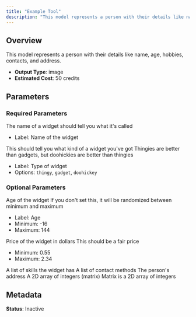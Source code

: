 ```yaml
---
title: "Example Tool"
description: "This model represents a person with their details like name, age, hobbies, contacts, and address."
---
```


## Overview

This model represents a person with their details like name, age, hobbies, contacts, and address.

- **Output Type**: image
- **Estimated Cost**: 50 credits

## Parameters

### Required Parameters

<ParamField body="name" type="string" required>
  The name of a widget should tell you what it's called

  - Label: Name of the widget
</ParamField>

<ParamField body="type" type="string" required default="doohickey">
  This should tell you what kind of a widget you've got

  <Tip>
    Thingies are better than gadgets, but doohickies are better than thingies
  </Tip>

  - Label: Type of widget
  - Options: `thingy`, `gadget`, `doohickey`
</ParamField>

### Optional Parameters

<ParamField body="age" type="string" default="random">
  Age of the widget

  <Tip>
    If you don't set this, it will be randomized between minimum and maximum
  </Tip>

  - Label: Age
  - Minimum: -16
  - Maximum: 144
</ParamField>

<ParamField body="price" type="float" default={1.01}>
  Price of the widget in dollars

  <Tip>
    This should be a fair price
  </Tip>

  - Minimum: 0.55
  - Maximum: 2.34
</ParamField>

<ParamField body="skills" type="array<string>" default="['reading', 'swimming', 'cooking']">
  A list of skills the widget has
</ParamField>

<ParamField body="contacts" type="array<object>">
  A list of contact methods
</ParamField>

<ParamField body="address" type="object">
  The person's address
</ParamField>

<ParamField body="matrix" type="object">
  A 2D array of integers (matrix)

  <Tip>
    Matrix is a 2D array of integers
  </Tip>
</ParamField>

## Metadata

**Status**: Inactive

